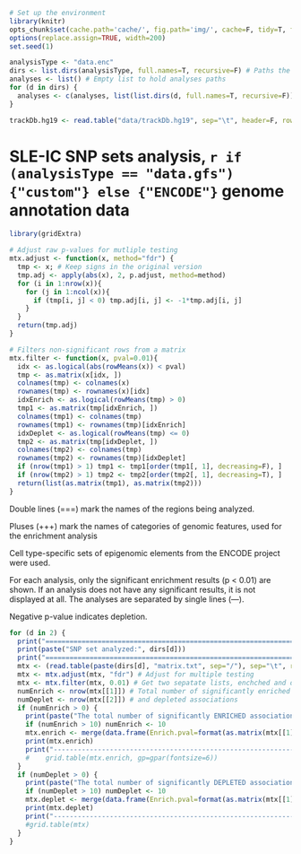 
```r
# Set up the environment
library(knitr) 
opts_chunk$set(cache.path='cache/', fig.path='img/', cache=F, tidy=T, fig.keep='high', dpi=300, out.width=700, echo=F, autodep=T)
options(replace.assign=TRUE, width=200)
set.seed(1)
```

```r
analysisType <- "data.enc"
dirs <- list.dirs(analysisType, full.names=T, recursive=F) # Paths the SNP sets analyses
analyses <- list() # Empty list to hold analyses paths 
for (d in dirs) {
  analyses <- c(analyses, list(list.dirs(d, full.names=T, recursive=F)))
}

trackDb.hg19 <- read.table("data/trackDb.hg19", sep="\t", header=F, row.names=1)
```

SLE-IC SNP sets analysis, `r if (analysisType == "data.gfs") {"custom"} else {"ENCODE"}` genome annotation data
========================================================
 
```r
library(gridExtra)

# Adjust raw p-values for mutliple testing
mtx.adjust <- function(x, method="fdr") {
  tmp <- x; # Keep signs in the original version
  tmp.adj <- apply(abs(x), 2, p.adjust, method=method) 
  for (i in 1:nrow(x)){
    for (j in 1:ncol(x)){
      if (tmp[i, j] < 0) tmp.adj[i, j] <- -1*tmp.adj[i, j]
    }
  }
  return(tmp.adj)
}

# Filters non-significant rows from a matrix
mtx.filter <- function(x, pval=0.01){
  idx <- as.logical(abs(rowMeans(x)) < pval)
  tmp <- as.matrix(x[idx, ])
  colnames(tmp) <- colnames(x)
  rownames(tmp) <- rownames(x)[idx]
  idxEnrich <- as.logical(rowMeans(tmp) > 0)
  tmp1 <- as.matrix(tmp[idxEnrich, ])
  colnames(tmp1) <- colnames(tmp)
  rownames(tmp1) <- rownames(tmp)[idxEnrich]
  idxDeplet <- as.logical(rowMeans(tmp) <= 0)
  tmp2 <- as.matrix(tmp[idxDeplet, ])
  colnames(tmp2) <- colnames(tmp)
  rownames(tmp2) <- rownames(tmp)[idxDeplet]
  if (nrow(tmp1) > 1) tmp1 <- tmp1[order(tmp1[, 1], decreasing=F), ]
  if (nrow(tmp2) > 1) tmp2 <- tmp2[order(tmp2[, 1], decreasing=T), ]
  return(list(as.matrix(tmp1), as.matrix(tmp2)))
}
```


Double lines (===) mark the names of the regions being analyzed. 

Pluses (+++) mark the names of categories of genomic features, used for the enrichment analysis

Cell type-specific sets of epigenomic elements from the ENCODE project were used.

For each analysis, only the significant enrichment results (p < 0.01) are shown. If an analysis does not have any significant results, it is not displayed at all. The analyses are separated by single lines (---).

Negative p-value indicates depletion.




```r
for (d in 2) {
  print("===============================================================")
  print(paste("SNP set analyzed:", dirs[d]))
  print("===============================================================")
  mtx <- (read.table(paste(dirs[d], "matrix.txt", sep="/"), sep="\t", row.names=1, header=T))
  mtx <- mtx.adjust(mtx, "fdr") # Adjust for multiple testing
  mtx <- mtx.filter(mtx, 0.01) # Get two sepatate lists, enchched and depleted
  numEnrich <- nrow(mtx[[1]]) # Total number of significantly enriched
  numDeplet <- nrow(mtx[[2]]) # and depleted associations
  if (numEnrich > 0) {
    print(paste("The total number of significantly ENRICHED associations is:", numEnrich,  "Top 10, or less, are shown"))
    if (numEnrich > 10) numEnrich <- 10
    mtx.enrich <- merge(data.frame(Enrich.pval=format(as.matrix(mtx[[1]][1:numEnrich, ]), digits=3, scientific=T), row.names=rownames(as.matrix(mtx[[1]][1:numEnrich, ]))), trackDb.hg19, by="row.names")
    print(mtx.enrich)
    print("---------------------------------------------------------------")
    #    grid.table(mtx.enrich, gp=gpar(fontsize=6))
  }
  if (numDeplet > 0) {
    print(paste("The total number of significantly DEPLETED associations is:", numDeplet, "Top 10, or less, are shown"))
    if (numDeplet > 10) numDeplet <- 10
    mtx.deplet <- merge(data.frame(Enrich.pval=format(as.matrix(mtx[[1]][1:numDeplet, ]), digits=3, scientific=T), row.names=rownames(as.matrix(mtx[[1]][1:numDeplet, ]))), trackDb.hg19, by="row.names")
    print(mtx.deplet)
    print("---------------------------------------------------------------")
    #grid.table(mtx)
  }
}
```


